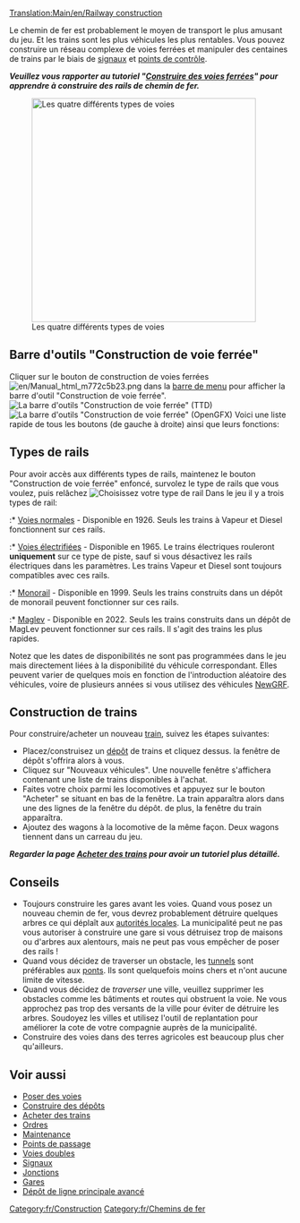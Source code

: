 [[Translation:Main/en/Railway construction]]{{fr/Table des matières}}

Le chemin de fer est probablement le moyen de transport le plus amusant du jeu.  Et les trains sont les plus véhicules les plus rentables. Vous pouvez construire un réseau complexe de voies ferrées et manipuler des centaines de trains par le biais de [[Main/fr/Signaux|signaux]] et [[Main/fr/Points de contrôle|points de contrôle]].

'''''Veuillez vous rapporter au tutoriel "[[Main/fr/Construction de voies|Construire des voies ferrées]]" pour apprendre à construire des rails de chemin de fer.'''''

[[File:fr/4 Types of railway.png|thumb|none|400px|Les quatre différents types de voies]]

==Barre d'outils "Construction de voie ferrée"==
Cliquer sur le bouton de construction de voies ferrées [[File:en/Manual html m772c5b23.png]] dans la [[Main/en/Interface/Fr#Barre d'outils principale|barre de menu]] pour afficher la barre d'outil "Construction de voie ferrée".
[[File:fr/Railroad ConstructionTTD.png|none|frame|La barre d'outils "Construction de voie ferrée" (TTD)]]
[[File:fr/Railroad ConstructionOGFX.png|none|frame|La barre d'outils "Construction de voie ferrée" (OpenGFX)]]
Voici une liste rapide de tous les boutons (de gauche à droite) ainsi que leurs fonctions:
{{fr/Barre voie ferrée}}

==Types de rails==
Pour avoir accès aux différents types de rails, maintenez le bouton "Construction de voie ferrée" enfoncé, survolez le type de rails que vous voulez, puis relâchez
[[File:fr/Openttd-rail1.png|none|frame|Choisissez votre type de rail]]
Dans le jeu il y a trois types de rail: 
:* [[Main/fr/Lignes ferroviaires|Voies normales]] - Disponible en 1926. Seuls les trains à Vapeur et Diesel fonctionnent sur ces rails.
:* [[Main/fr/Chemin de fer électrifié|Voies électrifiées]] - Disponible en 1965. Le trains électriques rouleront '''uniquement''' sur ce type de piste, sauf si vous désactivez les rails électriques dans les paramètres. Les trains Vapeur et Diesel sont toujours compatibles avec ces rails.
:* [[Main/fr/Monorail|Monorail]] - Disponible en 1999. Seuls les trains construits dans un dépôt de monorail peuvent fonctionner sur ces rails.
:* [[Main/fr/MagLev|Maglev]] - Disponible en 2022. Seuls les trains construits dans un dépôt de MagLev peuvent fonctionner sur ces rails. Il s'agit des trains les plus rapides.

Notez que les dates de disponibilités ne sont pas programmées dans le jeu mais directement liées à la disponibilité du véhicule correspondant. Elles peuvent varier de quelques mois en fonction de l'introduction aléatoire des véhicules, voire de plusieurs années si vous utilisez des véhicules [[Main/fr/NewGRF|NewGRF]].

==Construction de trains==
Pour construire/acheter un nouveau [[Main/fr/Trains|train]], suivez les étapes suivantes:
*Placez/construisez un [[Main/fr/Dépôts|dépôt]] de trains et cliquez dessus. la fenêtre de dépôt s'offrira alors à vous. 
*Cliquez sur "Nouveaux véhicules". Une nouvelle fenêtre s'affichera contenant une liste de trains disponibles à l'achat. 
*Faites votre choix parmi les locomotives et appuyez sur le bouton "Acheter" se situant en bas de la fenêtre. La train apparaîtra alors dans une des lignes de la fenêtre du dépôt. de plus, la fenêtre du train apparaîtra. 
*Ajoutez des wagons à la locomotive de la même façon. Deux wagons tiennent dans un carreau du jeu.


'''''Regarder la page [[Main/fr/Acheter des trains|Acheter des trains]] pour avoir un tutoriel plus détaillé.'''''

==Conseils==
* Toujours construire les gares avant les voies. Quand vous posez un nouveau chemin de fer, vous devrez probablement détruire quelques arbres ce qui déplaît aux [[Main/fr/Municipalité|autorités locales]]. La municipalité peut ne pas vous autoriser à construire une gare si vous détruisez trop de maisons ou d'arbres aux alentours, mais ne peut pas vous empêcher de poser des rails !
* Quand vous décidez de traverser un obstacle, les [[Main/fr/Tunnels|tunnels]] sont préférables aux [[Main/fr/Ponts|ponts]]. Ils sont quelquefois moins chers et n'ont aucune limite de vitesse.
* Quand vous décidez de ''traverser'' une ville, veuillez supprimer les obstacles comme les bâtiments et routes qui obstruent la voie. Ne vous approchez pas trop des versants de la ville pour éviter de détruire les arbres. Soudoyez les villes et utilisez l'outil de replantation pour améliorer la cote de votre compagnie auprès de la municipalité.
* Construire des voies dans des terres agricoles est beaucoup plus cher qu'ailleurs.

==Voir aussi==
*[[Main/fr/Construction de voies|Poser des voies]]
*[[Main/fr/Construction de dépôts|Construire des dépôts]]
*[[Main/fr/Acheter des trains|Acheter des trains]]
*[[Main/fr/Ordres|Ordres]]
*[[Main/fr/Maintenance|Maintenance]]
*[[Main/fr/Points de contrôle|Points de passage]]
*[[Main/fr/Double voies|Voies doubles]]
*[[Main/fr/Signaux|Signaux]]
*[[Main/fr/Croisements|Jonctions]]
*[[Main/fr/Gares ferroviaires|Gares]]
*[[Main/en/Construction de dépôts/Fr#Configurations avancées de dépôt|Dépôt de ligne principale avancé]]

[[Category:fr/Construction]]
[[Category:fr/Chemins de fer]]